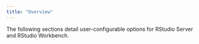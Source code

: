 ```yaml
---
title: "Overview"
---
```


The following sections detail user-configurable options for RStudio Server and RStudio Workbench.


